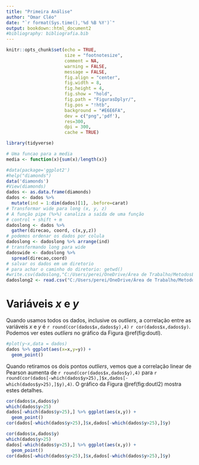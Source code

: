 ```yaml
---
title: "Primeira Análise"
author: "Omar Cléo"
date: "`r format(Sys.time(),'%d %B %Y')`"
output: bookdown::html_document2
#bibliography: bibliografia.bib
---
```


```r
knitr::opts_chunk$set(echo = TRUE, 
                      size = "footnotesize",
                      comment = NA,
                      warning = FALSE,
                      message = FALSE,
                      fig.align = "center",
                      fig.width = 8, 
                      fig.height = 4, 
                      fig.show = "hold",
                      fig.path = "FigurasDplyr/",
                      fig.pos = "!htb",
                      background = "#E6E6FA",
                      dev = c("png",'pdf'),
                      res=300,
                      dpi = 300,
                      cache = TRUE)
```

```r
library(tidyverse)
```

```r
# Uma funcao para a media
media <- function(x){sum(x)/length(x)}
```

```r
#data(package='ggplot2')
#help("diamonds")
data('diamonds')
#View(diamonds)
dados <- as.data.frame(diamonds)
dados <- dados %>% 
  mutate(ind = 1:dim(dados)[1], .before=carat)
# Transformar wide para long (x, y, z)
# A função pipe (%>%) canaliza a saída de uma função
# control + shift + m
dadoslong <- dados %>% 
  gather(direcao, coord, c(x,y,z))
# podemos ordenar os dados por colula
dadoslong <- dadoslong %>% arrange(ind)
# transformando long para wide
dadoswide <- dadoslong %>% 
  spread(direcao,coord)
# salvar os dados em um diretorio
# para achar o caminho do diretorio: getwd()
#write.csv(dadoslong,"C:/Users/perei/OneDrive/Área de Trabalho/MetodosEstatisticos/dimondsLong.csv")
dadoslong2 <- read.csv("C:/Users/perei/OneDrive/Área de Trabalho/MetodosEstatisticos/dimondsLong.csv")

```

# Variáveis $x$ e $y$

Quando usamos todos os dados, inclusive os *outliers*, a correlação entre as variáveis $x$ e $y$ é ````r round(cor(dados$x,dados$y),4)```` `r cor(dados$x,dados$y)`. Podemos ver estes _outliers_ no gráfico da Figura \@ref(fig:doutl).

```r
#plot(y~x,data = dados)
dados %>% ggplot(aes(x=x,y=y)) +
  geom_point()

```

Quando retiramos os dois pontos _outliers_, vemos que a correlação linear de Pearson aumenta de `r round(cor(dados$x,dados$y),4)` para `r round(cor(dados[-which(dados$y>25),]$x,dados[-which(dados$y>25),]$y),4)`. O gráfico da Figura \@ref(fig:doutl2) mostra estes detalhes.



```r
cor(dados$x,dados$y)
which(dados$y>25)
dados[-which(dados$y>25),] %>% ggplot(aes(x,y)) +
  geom_point()
cor(dados[-which(dados$y>25),]$x,dados[-which(dados$y>25),]$y)
```


```r
cor(dados$x,dados$y)
which(dados$y>25)
dados[-which(dados$y>25),] %>% ggplot(aes(x,y)) +
  geom_point()
cor(dados[-which(dados$y>25),]$x,dados[-which(dados$y>25),]$y)
```




